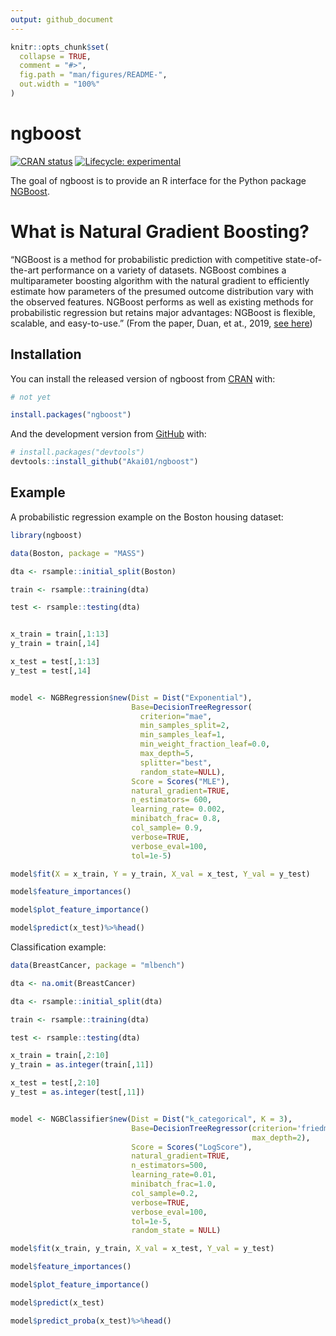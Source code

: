 ```yaml
---
output: github_document
---
```


<!-- README.md is generated from README.Rmd. Please edit that file -->

```r
knitr::opts_chunk$set(
  collapse = TRUE,
  comment = "#>",
  fig.path = "man/figures/README-",
  out.width = "100%"
)
```

# ngboost

<!-- badges: start -->
[![CRAN status](https://www.r-pkg.org/badges/version/ngboost)](https://CRAN.R-project.org/package=ngboost)
[![Lifecycle: experimental](https://img.shields.io/badge/lifecycle-experimental-orange.svg)](https://lifecycle.r-lib.org/articles/stages.html#experimental)
<!-- badges: end -->

The goal of ngboost is to provide an R interface for the Python package [NGBoost](https://stanfordmlgroup.github.io/ngboost/intro.html). 

# What is Natural Gradient Boosting?

"NGBoost is a method for probabilistic prediction with competitive state-of-the-art performance on a variety of datasets. NGBoost combines a multiparameter boosting algorithm with the natural gradient to efficiently estimate how parameters of the presumed outcome distribution vary with the observed features. NGBoost performs as well as existing methods for probabilistic regression but retains major advantages: NGBoost is flexible, scalable, and easy-to-use." (From the paper, Duan, et at., 2019, [see here](https://arxiv.org/pdf/1910.03225.pdf))


## Installation

You can install the released version of ngboost from [CRAN](https://CRAN.R-project.org) with:

``` r
# not yet

install.packages("ngboost")
```

And the development version from [GitHub](https://github.com/) with:

``` r
# install.packages("devtools")
devtools::install_github("Akai01/ngboost")
```
## Example

A probabilistic regression example on the Boston housing dataset: 

```r
library(ngboost)

data(Boston, package = "MASS")

dta <- rsample::initial_split(Boston)

train <- rsample::training(dta)

test <- rsample::testing(dta)


x_train = train[,1:13]
y_train = train[,14]

x_test = test[,1:13]
y_test = test[,14]


model <- NGBRegression$new(Dist = Dist("Exponential"),
                           Base=DecisionTreeRegressor(
                             criterion="mae",
                             min_samples_split=2,
                             min_samples_leaf=1,
                             min_weight_fraction_leaf=0.0,
                             max_depth=5,
                             splitter="best",
                             random_state=NULL),
                           Score = Scores("MLE"),
                           natural_gradient=TRUE,
                           n_estimators= 600,
                           learning_rate= 0.002,
                           minibatch_frac= 0.8,
                           col_sample= 0.9,
                           verbose=TRUE,
                           verbose_eval=100,
                           tol=1e-5)

model$fit(X = x_train, Y = y_train, X_val = x_test, Y_val = y_test)

model$feature_importances()

model$plot_feature_importance()

model$predict(x_test)%>%head()

```

Classification example:

```r

data(BreastCancer, package = "mlbench")

dta <- na.omit(BreastCancer)

dta <- rsample::initial_split(dta)

train <- rsample::training(dta)

test <- rsample::testing(dta)

x_train = train[,2:10]
y_train = as.integer(train[,11])

x_test = test[,2:10]
y_test = as.integer(test[,11])


model <- NGBClassifier$new(Dist = Dist("k_categorical", K = 3),
                           Base=DecisionTreeRegressor(criterion='friedman_mse', 
                                                      max_depth=2),
                           Score = Scores("LogScore"),
                           natural_gradient=TRUE,
                           n_estimators=500,
                           learning_rate=0.01,
                           minibatch_frac=1.0,
                           col_sample=0.2,
                           verbose=TRUE,
                           verbose_eval=100,
                           tol=1e-5,
                           random_state = NULL)

model$fit(x_train, y_train, X_val = x_test, Y_val = y_test)

model$feature_importances()

model$plot_feature_importance()

model$predict(x_test)

model$predict_proba(x_test)%>%head()

```
